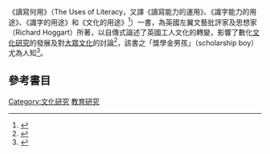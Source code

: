 《讀寫何用》（The Uses of Literacy，又譯《讀寫能力的運用》、《識字能力的用途》、《識字的用途》和《文化的用途》<ref>{{Cite web |url=http://www.cc.ncu.edu.tw/~csa/oldjournal/13/journal_book_12.htm |title=文化研究譯名有待範 |accessdate=2014-09-27 |archive-date=2007-09-18 |archive-url=https://web.archive.org/web/20070918235644/http://www.cc.ncu.edu.tw/~csa/oldjournal/13/journal_book_12.htm |dead-url=no }}</ref>）一書，為英國左翼文藝批評家及思想家{{link-en|霍加特|Richard_Hoggart}}（Richard Hoggart）所著，以自傳式論述了英國工人文化的轉變，影響了數化[[文化研究|文化研究]]的發展及對[[大眾文化|大眾文化]]的討論<ref>{{Cite web |url=http://www.independent.co.uk/arts-entertainment/books/reviews/the-uses-of-literacy-aspects-of-workingclass-life-by-richard-hoggart-1811039.html |title=The Uses of Literacy: Aspects of Working-Class Life, By Richard Hoggart |accessdate=2014-09-27 |archive-date=2015-06-11 |archive-url=https://web.archive.org/web/20150611000012/http://www.independent.co.uk/arts-entertainment/books/reviews/the-uses-of-literacy-aspects-of-workingclass-life-by-richard-hoggart-1811039.html |dead-url=no }}</ref>，該書之「獎學金男孩」（scholarship boy）尤為人知<ref>{{Cite web |url=http://www.theguardian.com/books/2004/feb/07/politics |title=The uses of decency |accessdate=2014-09-27 |archive-date=2014-09-12 |archive-url=https://web.archive.org/web/20140912215340/http://www.theguardian.com/books/2004/feb/07/politics |dead-url=no }}</ref>。

==參考書目==
{{reflist}}

[[Category:文化研究|Category:文化研究]]
[[Category:教育研究|教育研究]]